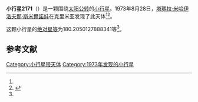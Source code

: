 {{Infobox planet
| bgcolour = #FFFFC0
| name = 2171 Kiev
| symbol = 
| image = 
| caption = 
| discovery = yes
| discovery_ref = 
| discoverer = [[塔瑪拉·米哈伊洛夫那·斯米爾諾娃|塔瑪拉·米哈伊洛夫那·斯米爾諾娃]]
| discovery_site = [[克里米亚|克里米亚]] 
| discovered = 1973年8月28日
| designations = yes
| mp_name = 
| named_after = 
| alt_names = 1973 QD1/ 1949 MN / 1949 MQ / 1956 RP / 1969 FK / 1970 XB
| mp_category = [[主带小行星|主带小行星]]
| orbit_ref = <ref name="a">[http://ssd.jpl.nasa.gov/sbdb.cgi?sstr=2171 2171 Kiev] {{Wayback|url=http://ssd.jpl.nasa.gov/sbdb.cgi?sstr=2171 |date=20200820023815 }}，小行星數據庫瀏覽器（JPL Small-Body Database Browser）－[[美国国家航空航天局|美国国家航空航天局]]喷气推进实验室</ref>
| epoch = 2456400.5 (2013年4月18日更新)
| aphelion = {{convert|2.632170436173546|AU|km|3|abbr=on|lk=out}}
| perihelion = {{convert|1.878113584336605|AU|km|3|abbr=on}}
| semimajor = {{convert|2.255142010255076|AU|km|3|abbr=on}}
| eccentricity = 0.167186113
| period = 1236.970293 [[日|日]]<br />3.39[[儒略年|儒略年]]
| avg_speed = 
| inclination = 7.519222679535953
| asc_node = 102.1039979155633
| mean_anomaly = 
| arg_peri = 180.2050127888341
| satellites = 
| physical_characteristics = yes
| dimensions = 
| mass = 
| density = 
| surface_grav = 
| escape_velocity = 
| sidereal_day = 
| axial_tilt = 
| pole_ecliptic_lat = 
| pole_ecliptic_lon = 
| albedo = 
| temperatures= 
| temp_name1 = 
| mean_temp_1 = 
| max_temp_1 = 
| temp_name2 = 
| max_temp_2 = 
| spectral_type = 
| abs_magnitude = 180.2050127888341
}}

'''小行星2171'''（{{lang-en|2171 Kiev}}）是一颗围绕[[太阳|太阳]][[公转|公转]]的[[小行星|小行星]]。1973年8月28日，[[塔瑪拉·米哈伊洛夫那·斯米爾諾娃|塔瑪拉·米哈伊洛夫那·斯米爾諾娃]]在克里米亚发现了此天体<ref name="a" /><ref>{{cite news|title=小行星列表|url=http://cfa-www.harvard.edu/iau/lists/NumberedMPs.txt|accessdate=2013-07-08|newspaper=哈佛大学|archive-date=2008-05-17|archive-url=https://web.archive.org/web/20080517010638/http://cfa-www.harvard.edu/iau/lists/NumberedMPs.txt|dead-url=no}}</ref>。

这颗小行星的[[绝对星等|绝对星等]]为180.2050127888341等<ref name="a" />。

==参考文献==
{{reflist}}
{{Minor Planet Number|[[小行星2170|小行星2170]]|[[小行星2172|小行星2172]]}}

{{小天体}}

[[Category:小行星带天体|Category:小行星带天体]]
[[Category:1973年发现的小行星|Category:1973年发现的小行星]]

{{asteroid-stub}}